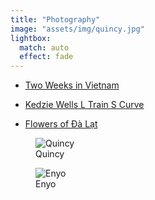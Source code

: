 ```yaml
---
title: "Photography"
image: "assets/img/quincy.jpg"
lightbox:
  match: auto
  effect: fade
---
```


-   [Two Weeks in Vietnam](https://lightroom.adobe.com/shares/2286a1c21a514e5c9506d3b4854d02cb)

-   [Kedzie Wells L Train S Curve](https://lightroom.adobe.com/shares/0c2103ef215a4861a3e84d57c1af5e88)

-   [Flowers of Đà Lạt](https://lightroom.adobe.com/shares/26fa2a3a86234bafa68bbdf39d28ae82)

::: {layout-ncol=2}

![Quincy](assets/img/quincy.jpg){fig-alt="Quincy" fig-align="center"}

![Enyo](assets/img/enyo.jpg){fig-alt="Enyo" fig-align="center"}

:::
